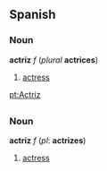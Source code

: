 ==Spanish==
===Noun===
'''actriz''' ''f'' (''plural'' '''actrices''')

#[[actress]]

[[pt:Actriz]]

=={{pt}}==
===Noun===
'''actriz''' ''f'' (''pl'': '''actrizes''')

# [[actress]]